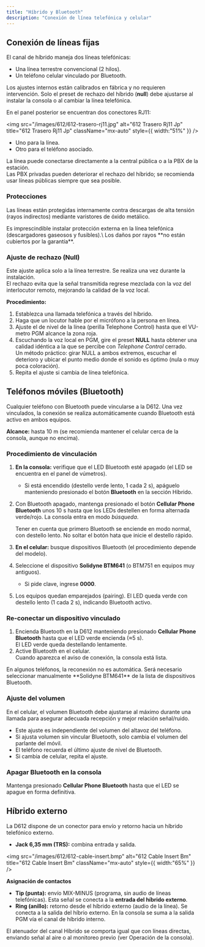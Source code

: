 ```yaml
---
title: "Híbrido y Bluetooth"
description: "Conexión de línea telefónica y celular"
---
```


## Conexión de líneas fijas

El canal de híbrido maneja dos líneas telefónicas:

- Una línea terrestre convencional (2 hilos).
- Un teléfono celular vinculado por Bluetooth.

Los ajustes internos están calibrados en fábrica y no requieren intervención. Solo el preset de rechazo del híbrido (**null**) debe ajustarse al instalar la consola o al cambiar la línea telefónica.

En el panel posterior se encuentran dos conectores RJ11:

<img
  src="/images/612/612-trasero-rj11.jpg"
  alt="612 Trasero Rj11 Jp"
  title="612 Trasero Rj11 Jp"
  className="mx-auto"
  style={{ width:"51%" }}
/>

- Uno para la línea.
- Otro para el teléfono asociado.

La línea puede conectarse directamente a la central pública o a la PBX de la estación.\
Las PBX privadas pueden deteriorar el rechazo del híbrido; se recomienda usar líneas públicas siempre que sea posible.

### Protecciones

Las líneas están protegidas internamente contra descargas de alta tensión (rayos indirectos) mediante varistores de óxido metálico.

<Danger>
  Es imprescindible instalar protección externa en la línea telefónica (descargadores gaseosos y fusibles).\
  Los daños por rayos **no están cubiertos por la garantía**.
</Danger>

### Ajuste de rechazo (Null)

Este ajuste aplica solo a la línea terrestre. Se realiza una vez durante la instalación.\
El rechazo evita que la señal transmitida regrese mezclada con la voz del interlocutor remoto, mejorando la calidad de la voz local.

**Procedimiento:**

1. Establezca una llamada telefónica a través del híbrido.
2. Haga que un locutor hable por el micrófono a la persona en línea.
3. Ajuste el de nivel de la línea (perilla Telephone Control) hasta que el VU-metro PGM alcance la zona roja.
4. Escuchando la voz local en PGM, gire el preset **NULL** hasta obtener una calidad idéntica a la que se percibe con _Telephone Control_ cerrado.\
   Un método práctico: girar NULL a ambos extremos, escuchar el deterioro y ubicar el punto medio donde el sonido es óptimo (nula o muy poca coloración).
5. Repita el ajuste si cambia de línea telefónica.

## Teléfonos móviles (Bluetooth)

Cualquier teléfono con Bluetooth puede vincularse a la D612. Una vez vinculados, la conexión se realiza automáticamente cuando Bluetooth está activo en ambos equipos.

**Alcance:** hasta 10 m (se recomienda mantener el celular cerca de la consola, aunque no encima).

### Procedimiento de vinculación

1. **En la consola:** verifique que el LED Bluetooth esté apagado (el LED se encuentra en el panel de vúmetros).
   - Si está encendido (destello verde lento, 1 cada 2 s), apáguelo manteniendo presionado el botón **Bluetooth** en la sección Híbrido.
2. Con Bluetooth apagado, mantenga presionado el botón **Cellular Phone Bluetooth** unos 10 s hasta que los LEDs destellen en forma alternada verde/rojo. La consola entra en modo _búsqueda_.

   <Info>
     Tener en cuenta que primero Bluetooth se enciende en modo normal, con destello lento. No soltar el botón hata que inicie el destello rápido.
   </Info>
3. **En el celular:** busque dispositivos Bluetooth (el procedimiento depende del modelo).
4. Seleccione el dispositivo **Solidyne BTM641** (o BTM751 en equipos muy antiguos).
   - Si pide clave, ingrese **0000**.
5. Los equipos quedan emparejados (pairing). El LED queda verde con destello lento (1 cada 2 s), indicando Bluetooth activo.

### Re-conectar un dispositivo vinculado

1. Encienda Bluetooth en la D612 manteniendo presionado **Cellular Phone Bluetooth** hasta que el LED verde encienda (≈5 s).\
   El LED verde queda destellando lentamente.
2. Active Bluetooth en el celular.\
   Cuando aparezca el aviso de conexión, la consola está lista.

<Note>
  En algunos teléfonos, la reconexión no es automática. Será necesario seleccionar manualmente **Solidyne BTM641** de la lista de dispositivos Bluetooth.
</Note>

### Ajuste del volumen

<Warning>
  En el celular, el volumen Bluetooth debe ajustarse al máximo durante una llamada para asegurar adecuada recepción y mejor relación señal/ruido.
</Warning>

- Este ajuste es independiente del volumen del altavoz del teléfono.
- Si ajusta volumen sin vincular Bluetooth, solo cambia el volumen del parlante del móvil.
- El teléfono recuerda el último ajuste de nivel de Bluetooth.
- Si cambia de celular, repita el ajuste.

### Apagar Bluetooth en la consola

Mantenga presionado **Cellular Phone Bluetooth** hasta que el LED se apague en forma definitiva.

## Híbrido externo

La D612 dispone de un conector para envío y retorno hacia un híbrido telefónico externo.

- **Jack 6,35 mm (TRS):** combina entrada y salida.

<img
  src="/images/612/612-cable-insert.bmp"
  alt="612 Cable Insert Bm"
  title="612 Cable Insert Bm"
  className="mx-auto"
  style={{ width:"65%" }}
/>

**Asignación de contactos**

- **Tip (punta):** envío MIX-MINUS (programa, sin audio de líneas telefónicas). Esta señal se conecta a la **entrada del híbrido externo**.
- **Ring (anillo):** retorno desde el híbrido externo (audio de la línea). Se conecta a la salida del híbrio externo. En la consola se suma a la salida PGM vía el canal de híbrido interno.

El atenuador del canal Híbrido se comporta igual que con líneas directas, enviando señal al aire o al monitoreo previo (ver Operación de la consola).